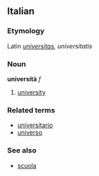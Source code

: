 ==Italian==
===Etymology===
Latin ''[[universitas]], universitatis''
===Noun===
'''università''' ''f''

# [[university]]

===Related terms===
*[[universitario]]
*[[universo]]

===See also===
*[[scuola]]